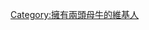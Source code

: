 {{Userbox
  |id=[[File:Two cows grazing.jpg|60px]]
  |id-c=green
  |info=這個用戶擁有'''[[你有兩頭母牛|兩頭母牛]]'''。
  |info-c=lightgreen
  |info-s=10
  |info-fc=#000000
  |border-c=green
}}<includeonly>[[Category:擁有兩頭母牛的維基人|{{PAGENAME}}]]</includeonly><noinclude>
[[Category:擁有兩頭母牛的維基人]]
</noinclude>